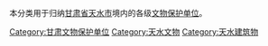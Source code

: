 本分类用于归纳[[甘肃省|甘肃省]][[天水市|天水市]]境内的各级[[文物保护单位|文物保护单位]]。

[[Category:甘肃文物保护单位|Category:甘肃文物保护单位]]
[[Category:天水文物|Category:天水文物]]
[[Category:天水建筑物|Category:天水建筑物]]